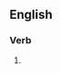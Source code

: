 ==English==

===Verb===
{{head|en|present participle}}

# {{present participle of|unclog|lang=en|nocat=1}}